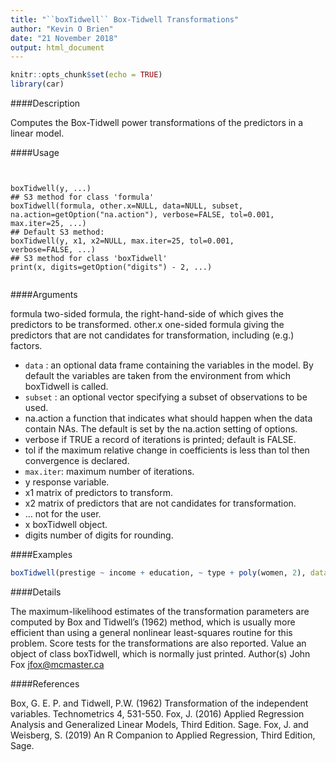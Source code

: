 ---
title: "``boxTidwell`` Box-Tidwell Transformations"
author: "Kevin O Brien"
date: "21 November 2018"
output: html_document
---

```{r setup, include=FALSE}
knitr::opts_chunk$set(echo = TRUE)
library(car)
```


####Description

Computes the Box-Tidwell power transformations of the predictors in a linear model.

####Usage
<pre><code>

boxTidwell(y, ...)
## S3 method for class 'formula'
boxTidwell(formula, other.x=NULL, data=NULL, subset,
na.action=getOption("na.action"), verbose=FALSE, tol=0.001,
max.iter=25, ...)
## Default S3 method:
boxTidwell(y, x1, x2=NULL, max.iter=25, tol=0.001,
verbose=FALSE, ...)
## S3 method for class 'boxTidwell'
print(x, digits=getOption("digits") - 2, ...)

</code></pre>

####Arguments

formula two-sided formula, the right-hand-side of which gives the predictors to be transformed.
other.x one-sided formula giving the predictors that are not candidates for transformation, including (e.g.) factors.

* ``data  `` : an optional data frame containing the variables in the model. By default the variables are taken from the environment from which boxTidwell is called.
* ``subset `` :  an optional vector specifying a subset of observations to be used.
* na.action a function that indicates what should happen when the data contain NAs. The default is set by the na.action setting of options.
* verbose if TRUE a record of iterations is printed; default is FALSE.
* tol if the maximum relative change in coefficients is less than tol then convergence is declared.
* `` max.iter ``:   maximum number of iterations.
* y response variable.
* x1 matrix of predictors to transform.
* x2 matrix of predictors that are not candidates for transformation.
* ... not for the user.
* x boxTidwell object.
* digits number of digits for rounding.


####Examples

```{r}

boxTidwell(prestige ~ income + education, ~ type + poly(women, 2), data=Prestige)
```
####Details

The maximum-likelihood estimates of the transformation parameters are computed by Box and Tidwell's
(1962) method, which is usually more efficient than using a general nonlinear least-squares
routine for this problem. Score tests for the transformations are also reported.
Value
an object of class boxTidwell, which is normally just printed.
Author(s)
John Fox <jfox@mcmaster.ca>

####References

Box, G. E. P. and Tidwell, P.W. (1962) Transformation of the independent variables. Technometrics
4, 531-550.
Fox, J. (2016) Applied Regression Analysis and Generalized Linear Models, Third Edition. Sage.
Fox, J. and Weisberg, S. (2019) An R Companion to Applied Regression, Third Edition, Sage.

